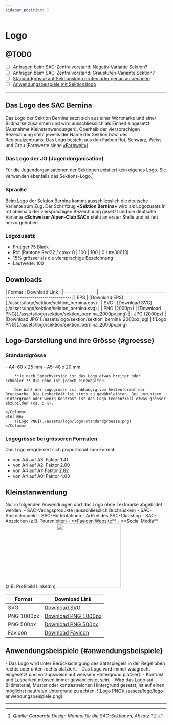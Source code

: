 ```yaml
---
sidebar_position: 1
---
```


# Logo

## @TODO
- [ ] Anfragen beim SAC-Zentralvorstand: Negativ-Variante Sektion?
- [ ] Anfragen beim SAC-Zentralvorstand: Graustufen-Variante Sektion?
- [ ] [Standardgrösse auf Sektionslogo prüfen oder genau ausrechnen](#groesse)
- [ ] [Anwendungsbeispiele mit Sektionslogo](#anwendungsbeispiele)

---

## Das Logo des SAC Bernina
Das Logo der Sektion Bernina setzt sich aus einer Wortmarke und einer Bildmarke zusammen und wird ausschliesslich als Einheit eingesetzt (Ausnahme Kleinstanwendungen). Oberhalb der viersprachigen Bezeichnung steht jeweils der Name der Sektion bzw. des Regionalzentrums. Das Logo besteht aus den Farben Rot, Schwarz, Weiss und Grau (Farbwerte siehe [«Farbwelt»](./farbwelt)).


### Das Logo der JO (Jugendorganisation)
Für die Jugendorganisationen der Sektionen existiert kein eigenes Logo. Sie verwenden ebenfalls das Sektions-Logo.[^1]


### Sprache
Beim Logo der Sektion Bernina kommt ausschliesslich die deutsche Variante zum Zug. Der Schriftzug **«Sektion Bernina»** wird als Logozusatz in rot oberhalb der viersprachigen Bezeichnung gesetzt und die deutsche Variante **«Schweizer Alpen-Club SAC»** steht an erster Stelle und ist fett hervorgehoben.


### Logozusatz
- Frutiger 75 Black
- Rot (Pantone Red32 / cmyk 0 | 100 | 100 | 0 / #e30613)
- 15% grösser als die viersprachige Bezeichnung
- Laufweite: 100


## Downloads

<Columns> 
    <Columns> 
        <Column className='text--left'>
            | Format         | Download Link                                                   |
            |----------------|-----------------------------------------------------------------|
            | EPS            | [Download EPS](./assets/logo/sektion/sektion_bernina.eps)          |
            | SVG            | [Download SVG](./assets/logo/sektion/sektion_bernina.svg)          |
            | PNG (2000px)   | [Download PNG](./assets/logo/sektion/sektion_bernina_2000px.png) |
            | JPG (2000px)   | [Download JPG](./assets/logo/sektion/sektion_bernina_2000px.jpg) |
        </Column>
        <Column className='text--center'>
            ![Logo PNG](./assets/logo/sektion/sektion_bernina_2000px.png)
        </Column>
    </Columns>
</Columns>


## Logo-Darstellung und ihre Grösse {#groesse}

### Standardgrösse
<Columns> 
    <Column className='text--left'>
        - A4: 60 x 25 mm
        - A5: 48 x 20 mm

        **Je nach Sprachversion ist das Logo etwas breiter oder schmaler.** Die Höhe ist jedoch einzuhalten.

        Die Wahl der Logogrösse ist abhängig vom Seitenformat der Drucksache. Die Lesbarkeit ist stets zu gewährleisten. Bei unruhigem Hintergrund oder wenig Kontrast ist das Logo tendenziell etwas grösser abzubilden (ca. 5 %).

    </Column>
    <Column>
        ![Logo PNG](./assets/logo/logo-standardgroesse.png)
    </Column>
</Columns>



### Logogrösse bei grösseren Formaten
Das Logo vergrössert sich proportional zum Format:
- von A4 auf A3: Faktor 1.41
- von A4 auf A2: Faktor 2.00
- von A4 auf A1: Faktor 2.82
- von A4 auf A0: Faktor 4.00


## Kleinstanwendung
<Columns> 
    <Column className='text--left'>
        Nur in folgenden Anwendungen darf das Logo ohne Textmarke abgebildet werden.
        - SAC-Verlagsprodukte (ausschliesslich Buchrücken)
        - SAC-Anstecknadeln
        - SAC-Hüttenfahnen
        - Artikel des SAC-Clubshop
        - SAC-Abzeichen (z.B. Tourenleiter)
        - **Favicon Website**
        - **Social Media** (z.B. Profilbild LinkedIn)
    </Column>
    <Column className="text--right">
    <img
        src={require('./assets/logo/kleinstanwendung/logo_1000px.png').default}
        width="200"
        />
    </Column>
</Columns> 



| Format      | Download Link                                                |
|-------------|--------------------------------------------------------------|
| SVG         | [Download SVG](./assets/logo/kleinstanwendung/logo.svg)         |
| PNG 1000px  | [Download PNG 1000px](./assets/logo/kleinstanwendung/logo_1000px.png) |
| PNG 500px   | [Download PNG 500px](./assets/logo/kleinstanwendung/logo_500px.png)   |
| Favicon     | [Download Favicon](./assets/logo/kleinstanwendung/favicon.ico)  |



## Anwendungsbeispiele {#anwendungsbeispiele}
<Columns> 
    <Column className='text--left'>
        - Das Logo wird unter Berücksichtigung des Satzspiegels in der Regel oben rechts oder unten rechts platziert.
        - Das Logo wird immer waagrecht eingesetzt und vorzugsweise auf weissem Hintergrund platziert.
        - Kontrast und Lesbarkeit müssen immer gewährleistet sein. 
        - Wird das Logo auf Bildmaterial, Muster oder kontrastreichen Hintergrund gesetzt, ist auf einen möglichst neutralen Untergrund zu achten.
    </Column>
    <Column>
        ![Logo PNG](./assets/logo/logo-anwendungsbeispiele.png)
    </Column>
</Columns> 


---
[^1]: *Quelle: Corporate Design Manual für die SAC-Sektionen, Absatz 1.2*.
